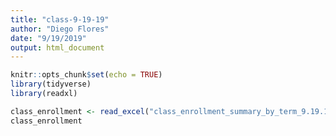 ```yaml
---
title: "class-9-19-19"
author: "Diego Flores"
date: "9/19/2019"
output: html_document
---
```


```r
knitr::opts_chunk$set(echo = TRUE)
library(tidyverse)
library(readxl)
```

```r
class_enrollment <- read_excel("class_enrollment_summary_by_term_9.19.19.xlsx", skip = 3)
class_enrollment
```

